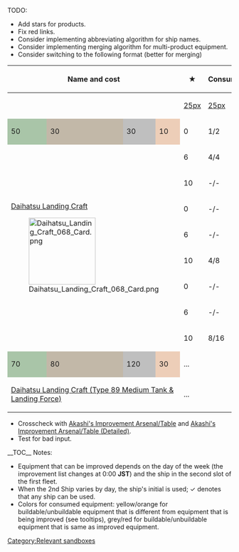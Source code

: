 TODO:
* Add stars for products.
* Fix red links.
* Consider implementing abbreviating algorithm for ship names.
* Consider implementing merging algorithm for multi-product equipment.
* Consider switching to the following format (better for merging)
{| class="wikitable typography-xl-optout" style="text-align:center;width:100%;"
! colspan="4" width="25%" |Name and cost
! rowspan="2" width="5%" |★
! colspan="3" width="20%" |Consumes
! colspan="7" width="15%" |Day
! rowspan="2" width="15%" |Helper
! rowspan="2" width="20%" |Upgrades to
|-
!{{Fuel}}
!{{Ammo}}
!{{Steel}}
!{{Bauxite}}
![[file:Development material.png|25px]]
![[file:Improvement Materials.png|25px]]
![[File:RedGunMedium.png|25px]]
!S
!M
!T
!W
!T
!F
!S
|-
| style="background-color:rgb(169, 197, 168);" | 50
| style="background-color:rgb(194, 184, 168);" | 30
| style="background-color:rgb(191, 191, 191);" | 30
| style="background-color:rgb(237, 206, 184);" | 10
| 0
| 1/2
| 1/2
| style="background:#fff9c4;" | <span class="advanced-tooltip">[[Drum Canister (Transport Use)|1]]<div class="tooltip-contents"><div style="word-wrap:break-word;width:150px;text-align:center;">Drum Canister (Transport Use)</div><div>[[File:Drum Canister (Transport Use) 075 Card.png|150px]]</div></div></span>
| style="background-color:rgb(170, 235, 170)" rowspan="3" | A<br />A<br />K<br />S
| style="background-color:rgb(170, 235, 170)" rowspan="3" | A<br />A<br />&nbsp;<br />S
| style="background-color:rgb(170, 235, 170)" rowspan="3" | &nbsp;<br />A<br />&nbsp;<br />S
| style="background-color:rgb(170, 235, 170)" rowspan="3" | &nbsp;<br />A<br />&nbsp;<br />S
| style="background-color:rgb(170, 235, 170)" rowspan="3" | &nbsp;<br />A<br />K<br />&nbsp;
| style="background-color:rgb(170, 235, 170)" rowspan="3" | A<br />A<br />K<br />&nbsp;
| style="background-color:rgb(170, 235, 170)" rowspan="3" | A<br />A<br />K<br />&nbsp;
| rowspan="3" | <span class="advanced-tooltip">[[Abukuma Kai Ni]]<div class="tooltip-contents">[[File:Abukuma Kai Ni Battle.jpg]]</div></span><br /><span class="advanced-tooltip">[[Akitsu Maru]]<div class="tooltip-contents">[[File:Akitsu Maru Battle.jpg]]</div></span><br /><span class="advanced-tooltip">[[Kinu Kai Ni]]<div class="tooltip-contents">[[File:Kinu Kai Ni Battle.jpg]]</div></span><br /><span class="advanced-tooltip">[[Satsuki Kai Ni]]<div class="tooltip-contents">[[File:Satsuki Kai Ni Battle.jpg]]</div></span>
| rowspan="3" | 
|-
| rowspan="8" colspan="4" | <span class="advanced-tooltip">[[Daihatsu Landing Craft]]<div class="tooltip-contents">[[File:Daihatsu Landing Craft 068 Card.png|150px]]</div></span>
|6
|4/4
|2/3
|style="background:#fff9c4;" | <span class="advanced-tooltip">[[7.7mm Machine Gun|1]]<div class="tooltip-contents"><div style="word-wrap:break-word;width:150px;text-align:center;">7.7mm Machine Gun</div><div>[[File:7.7mm Machine Gun 037 Card.png|150px]]</div></div></span>
|-
| 10
| -/-
| -/-
| -
|-
| 0
| -/-
| -/-
| style="background:transparent;" | -
| style="background-color:rgb(170, 235, 170)" rowspan="3" | A<br />A<br />S
| style="background-color:rgb(170, 235, 170)" rowspan="3" | A<br />A<br />S
| style="background-color:rgb(170, 235, 170)" rowspan="3" | &nbsp;<br />A<br />S
| style="background-color:rgb(170, 235, 170)" rowspan="3" | &nbsp;<br />A<br />S
| style="background-color:rgb(170, 235, 170)" rowspan="3" | &nbsp;<br />A<br />&nbsp;
| style="background-color:rgb(170, 235, 170)" rowspan="3" | A<br />A<br />&nbsp;
| style="background-color:rgb(170, 235, 170)" rowspan="3" | A<br />A<br />&nbsp;
| rowspan="3" | <span class="advanced-tooltip">[[Abukuma Kai Ni]]<div class="tooltip-contents">[[File:Abukuma Kai Ni Battle.jpg]]</div></span><br /><span class="advanced-tooltip">[[Akitsu Maru]]<div class="tooltip-contents">[[File:Akitsu Maru Battle.jpg]]</div></span><br /><span class="advanced-tooltip">[[Satsuki Kai Ni]]<div class="tooltip-contents">[[File:Satsuki Kai Ni Battle.jpg]]</div></span>
| rowspan="3" | <span class="advanced-tooltip">[[Daihatsu Landing Craft (Type 89 Medium Tank & Landing Force)]]<div class="tooltip-contents">[[File:Daihatsu Landing Craft (Type 89 Medium Tank & Landing Force) 166 Card.png|150px]]</div></span>
|-
| 6
| -/-
| -/-
| -
|-
| 10
| 4/8
| 3/7
| style="background:#fff9c4;" | <span class="advanced-tooltip">[[12.7mm Single Machine Gun Mount|3]]<div class="tooltip-contents"><div style="word-wrap:break-word;width:150px;text-align:center;">12.7mm Single Machine Gun Mount</div><div>[[File:12.7mm Single Machine Gun Mount 038 Card.png|150px]]</div></div></span>
|-
| 0
| -/-
| -/-
| -
| style="background-color:rgb(170, 235, 170)" rowspan="3" | K
| style="background-color:rgb(255, 153, 153)" rowspan="3" | ✗
| style="background-color:rgb(255, 153, 153)" rowspan="3" | ✗
| style="background-color:rgb(255, 153, 153)" rowspan="3" | ✗
| style="background-color:rgb(170, 235, 170)" rowspan="3" | K
| style="background-color:rgb(170, 235, 170)" rowspan="3" | K
| style="background-color:rgb(170, 235, 170)" rowspan="3" | K
| rowspan="3" | <span class="advanced-tooltip">[[Kinu Kai Ni]]<div class="tooltip-contents">[[File:Kinu Kai Ni Battle.jpg]]</div></span>
| rowspan="3" | <span class="advanced-tooltip">[[Toku Daihatsu Landing Craft]]<div class="tooltip-contents">[[File:Toku Daihatsu Landing Craft 193 Card.png|150px]]</div></span>
|-
| 6
| -/-
| -/-
| -
|-
| 10
| 8/16
| 6/12
| style="background:#ffcdd2;" | 4
|-
| style="background-color:rgb(169, 197, 168);" | 70
| style="background-color:rgb(194, 184, 168);" | 80
| style="background-color:rgb(191, 191, 191);" | 120
| style="background-color:rgb(237, 206, 184);" | 30
| colspan="13" | ...
|-
| rowspan="8" colspan="4" | [[Daihatsu Landing Craft (Type 89 Medium Tank & Landing Force)]]
| colspan="13" | ...
|}
* Crosscheck with [[Akashi's Improvement Arsenal/Table]] and [[Akashi's Improvement Arsenal/Table (Detailed)]].
* Test for bad input.

{{Notice|class=show-in-tabview|This is a table of possible improvements, for an introduction to the improvement mechanic, an overview of the improvement effects, ways to get screws, or a more detailed version of the table, see the other tabs on this page.}}
__TOC__
Notes:
* Equipment that can be improved depends on the day of the week (the improvement list changes at 0:00 '''JST''') and the ship in the second slot of the first fleet.
* When the 2nd Ship varies by day, the ship's initial is used; ✓ denotes that any ship can be used.
* Colors for consumed equipment: yellow/orange for buildable/unbuildable equipment that is different from equipment that is being improved (see tooltips), grey/red for buildable/unbuildable equipment that is same as improved equipment.
{{ImprovementTable
|!Small Caliber Main Guns
|#
|12.7cm Twin Gun Mount
|12.7cm Twin Gun Mount Model B Kai 2
|10cm Twin High-angle Gun Mount + Anti-Aircraft Fire Director
|!Medium Caliber Main Guns
|#
|14cm Single Gun Mount
|14cm Twin Gun Mount
|15.2cm Twin Gun Mount
|15.2cm Twin Gun Mount Kai
|15.5cm Triple Gun Mount
|20.3cm Twin Gun Mount
|20.3cm (No.2) Twin Gun Mount
|20.3cm (No.3) Twin Gun Mount
|203mm/53 Twin Gun Mount
|!Large Caliber Main Guns
|#
|35.6cm Twin Gun Mount
|Prototype 35.6cm Triple Gun Mount
|35.6cm Twin Gun Mount (Dazzle Camouflage)
|38cm Twin Gun Mount
|38cm Twin Gun Mount Kai
|38.1cm Mk.I Twin Gun Mount
|38.1cm Mk.I/N Twin Gun Mount Kai
|381mm/50 Triple Gun Mount
|381mm/50 Triple Gun Mount Kai
|16inch Triple Gun Mount Mk.7
|16inch Triple Gun Mount Mk.7 + GFCS
|41cm Twin Gun Mount
|Prototype 41cm Triple Gun Mount
|Prototype 46cm Twin Gun Mount
|46cm Triple Gun Mount
|Prototype 51cm Twin Gun Mount
|!Secondary Guns
|#
|15.2cm Single Gun Mount
|OTO 152mm Triple Rapid Fire Gun Mount
|90mm Single High-angle Gun Mount
|!Anti-Air Equipment
|#
|25mm Single Autocannon Mount
|25mm Twin Autocannon Mount
|25mm Triple Autocannon Mount
|25mm Triple Autocannon Mount (Concentrated Deployment)
|Type 91 Anti-Aircraft Fire Director
|Type 94 Anti-Aircraft Fire Director
|!Torpedoes
|#
|61cm Triple Torpedo Mount
|61cm Triple (Oxygen) Torpedo Mount
|61cm Quadruple Torpedo Mount
|61cm Quadruple (Oxygen) Torpedo Mount
|61cm Quintuple (Oxygen) Torpedo Mount
|Prototype 61cm Sextuple (Oxygen) Torpedo Mount
|!Carrier-based Fighter Aircraft
|#
|Type 96 Fighter
|Type 0 Fighter Model 21
|Type 0 Fighter Model 21 (Skilled)
|Type 0 Fighter Model 32
|Type 0 Fighter Model 32 (Skilled)
|Type 0 Fighter Model 52
|Type 0 Fighter Model 52 (Skilled)
|Zero Fighter Model 52C (601 Air Group)
|Zero Fighter Model 52C (w/ Iwai Flight)
|Zero Fighter Model 52A (w/ Iwamoto Flight)
|Type 0 Fighter Model 53 (Iwamoto Squadron)
|F4F-3
|F4F-4
|F6F-3
|!Carrier-based Dive Bombers
|#
|Type 0 Fighter Model 62 (Fighter-bomber)
|Zero Fighter Model 62 (Fighter-bomber / Iwai Squadron)
|!Carrier-based Reconnaissance Aircraft
|#
|Prototype Keiun (Carrier-based Reconnaissance Model)
|!Seaplanes
|#
|Type 0 Reconnaissance Seaplane
|Type 0 Observation Seaplane
|Type 98 Reconnaissance Seaplane (Night Recon)
|Ro.43 Reconnaissance Seaplane
|!ASW Equipment
|#
|Type 93 Passive Sonar
|Type 3 Active Sonar
|Type 4 Passive Sonar
|Type 94 Depth Charge Projector
|Type 3 Depth Charge Projector
|!Radars
|#
|Type 13 Air Radar
|Type 13 Air Radar Kai
|Type 21 Air Radar
|Type 21 Air Radar Kai
|Type 22 Surface Radar
|Type 22 Surface Radar Kai 4
|Type 32 Surface Radar
|Type 32 Surface Radar Kai
<!--|Submarine Radar & Waterproof Telescope-->
|!Engines
|#
|Enhanced Kanhon Type Boiler
|New Model High Temperature High Pressure Boiler
|!Shells
|#
|Type 91 Armor Piercing Shell
|Type 1 Armor Piercing Shell
|!Bulges
|#
<!--|Anti-torpedo Bulge (Medium)-->
<!--|New Kanhon Design Anti-torpedo Bulge (Medium)-->
|Anti-torpedo Bulge (Large)
|New Kanhon Design Anti-torpedo Bulge (Large)
|!Landing Craft
|#
|Daihatsu Landing Craft
|Daihatsu Landing Craft (Type 89 Medium Tank & Landing Force)
|Special Type 2 Amphibious Landing Craft
|Toku Daihatsu Landing Craft
|!Other Equipment
|#
|Searchlight
|Type 96 150cm Searchlight
}}
[[Category:Relevant sandboxes]]